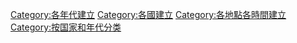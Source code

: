 [[Category:各年代建立|Category:各年代建立]]
[[Category:各國建立|Category:各國建立]]
[[Category:各地點各時間建立|Category:各地點各時間建立]]
[[Category:按国家和年代分类|Category:按国家和年代分类]]